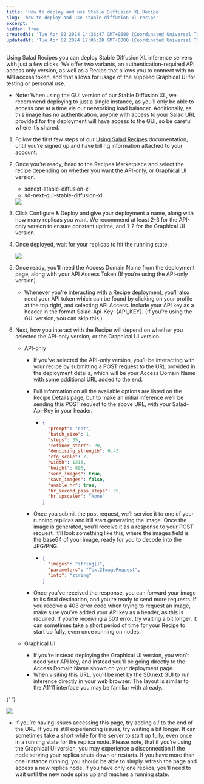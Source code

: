 ```yaml
---
title: 'How to deploy and use Stable Diffusion XL Recipe'
slug: 'how-to-deploy-and-use-stable-diffusion-xl-recipe'
excerpt: ''
hidden: true
createdAt: 'Tue Apr 02 2024 14:36:47 GMT+0000 (Coordinated Universal Time)'
updatedAt: 'Tue Apr 02 2024 17:06:28 GMT+0000 (Coordinated Universal Time)'
---
```


Using Salad Recipes you can deploy Stable Diffusion XL inference servers with just a few clicks. We offer two variants,
an authentication-required API access only version, as well as a Recipe that allows you to connect with no API access
token, and that allows for usage of the supplied Graphical UI for testing or personal use.

- Note: When using the GUI version of our Stable Diffusion XL, we recommend deploying to just a single instance, as
  you’ll only be able to access one at a time via our networking load balancer. Additionally, as this image has no
  authentication, anyone with access to your Salad URL provided for the deployment will have access to the GUI, so be
  careful where it’s shared.

1. Follow the first few steps of our [Using Salad Recipes](/products/sce/guides/using-salad-recipes) documentation,
   until you’re signed up and have billing information attached to your account.
2. Once you’re ready, head to the Recipes Marketplace and select the recipe depending on whether you want the API-only,
   or Graphical UI version.

   - sdnext-stable-diffusion-xl
   - sd-next-gui-stable-diffusion-xl

   <img src="/products/sce/images/eb2de21-image.png" />

3. Click Configure & Deploy and give your deployment a name, along with how many replicas you want. We recommend at
   least 2-3 for the API-only version to ensure constant uptime, and 1-2 for the Graphical UI version.
4. Once deployed, wait for your replicas to hit the running state.

   <img src="/products/sce/images/d6480b1-image.png" />

5. Once ready, you’ll need the Access Domain Name from the deployment page, along with your API Access Token (If you’re
   using the API-only version).
   - Whenever you’re interacting with a Recipe deployment, you’ll also need your API token which can be found by
     clicking on your profile at the top right, and selecting API Access. Include your API key as a header in the format
     Salad-Api-Key: {API_KEY}. (If you’re using the GUI version, you can skip this.)
6. Next, how you interact with the Recipe will depend on whether you selected the API-only version, or the Graphical UI
   version.

   - API-only

     - If you’ve selected the API-only version, you’ll be interacting with your recipe by submitting a POST request to
       the URL provided in the deployment details, which will be your Access Domain Name with some additional URL added
       to the end.
     - Full information on all the available options are listed on the Recipe Details page, but to make an initial
       inference we’ll be sending this POST request to the above URL, with your Salad-Api-Key in your header.

       - ```json
         {
           "prompt": "cat",
           "batch_size": 1,
           "steps": 35,
           "refiner_start": 20,
           "denoising_strength": 0.43,
           "cfg_scale": 7,
           "width": 1216,
           "height": 896,
           "send_images": true,
           "save_images": false,
           "enable_hr": true,
           "hr_second_pass_steps": 35,
           "hr_upscaler": "None"
         }
         ```

     - Once you submit the post request, we’ll service it to one of your running replicas and it’ll start generating the
       image. Once the image is generated, you’ll receive it as a response to your POST request. It’ll look something
       like this, where the images field is the base64 of your image, ready for you to decode into the JPG/PNG.
       - ```json
         {
           "images": "string[]",
           "parameters": "Text2ImageRequest",
           "info": "string"
         }
         ```
     - Once you’ve received the response, you can forward your image to its final destination, and you’re ready to send
       more requests. If you receive a 403 error code when trying to request an image, make sure you’ve added your API
       key as a header, as this is required. If you’re receiving a 503 error, try waiting a bit longer. It can sometimes
       take a short period of time for your Recipe to start up fully, even once running on nodes.

   - Graphical UI

     - If you’re instead deploying the Graphical UI version, you won’t need your API key, and instead you’ll be going
       directly to the Access Domain Name shown on your deployment page.
     - When visiting this URL, you’ll be met by the SD.next GUI to run inference directly in your web browser. The
       layout is similar to the A1111 interface you may be familiar with already.

{' '}

<img src="/products/sce/images/ae3dfaf-image.png" />

- If you’re having issues accessing this page, try adding a / to the end of the URL. If you’re still experiencing
  issues, try waiting a bit longer. It can sometimes take a short while for the server to start up fully, even once in a
  running state for the replica node. Please note, that if you’re using the Graphical UI version, you may experience a
  disconnection if the node serving your replica shuts down or restarts. If you have more than one instance running, you
  should be able to simply refresh the page and access a new replica node. If you have only one replica, you’ll need to
  wait until the new node spins up and reaches a running state.
